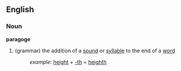 == English ==
=== Noun ===
'''paragoge'''
# (grammar) the addition of a [[sound]] or [[syllable]] to the end of a [[word]]
#: ''example'': [[height]] + [[-th]] = [[heighth]]